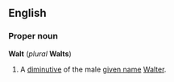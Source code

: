 ==English==
===Proper noun===
'''Walt''' (''plural'' '''Walts''')

#A [[diminutive]] of the male [[given name]] [[Walter]].
